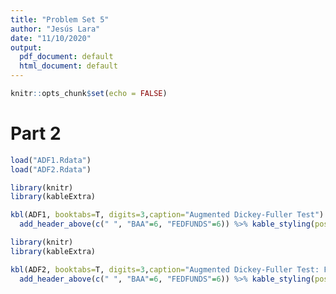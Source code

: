 ```yaml
---
title: "Problem Set 5"
author: "Jesús Lara"
date: "11/10/2020"
output:
  pdf_document: default
  html_document: default
---
```


```r
knitr::opts_chunk$set(echo = FALSE)
```

# Part 2

```r

load("ADF1.Rdata")
load("ADF2.Rdata")

```


```r
library(knitr)
library(kableExtra)

kbl(ADF1, booktabs=T, digits=3,caption="Augmented Dickey-Fuller Test") %>% add_header_above(c(" ", "Type 1"=2, "Type 2"=2, "Type 3"=2, "Type 1"=2, "Type 2"=2, "Type 3"=2)) %>% 
  add_header_above(c(" ", "BAA"=6, "FEDFUNDS"=6)) %>% kable_styling(position="center", latex_options = "scale_down")

```

```r
library(knitr)
library(kableExtra)

kbl(ADF2, booktabs=T, digits=3,caption="Augmented Dickey-Fuller Test: First difference of rates") %>% add_header_above(c(" ", "Type 1"=2, "Type 2"=2, "Type 3"=2, "Type 1"=2, "Type 2"=2, "Type 3"=2)) %>% 
  add_header_above(c(" ", "BAA"=6, "FEDFUNDS"=6)) %>% kable_styling(position="center", latex_options = "scale_down")

```